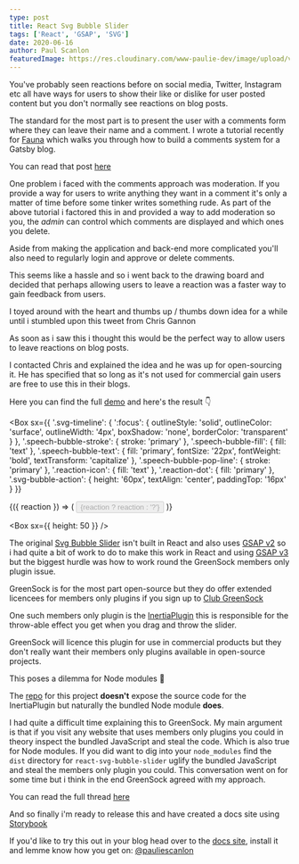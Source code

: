 ```yaml
---
type: post
title: React Svg Bubble Slider
tags: ['React', 'GSAP', 'SVG']
date: 2020-06-16
author: Paul Scanlon
featuredImage: https://res.cloudinary.com/www-paulie-dev/image/upload/v1595915609/paulie.dev/2020/06/react-svg-bubble-slider_efrm8d.jpg
---
```



You've probably seen reactions before on social media, Twitter, Instagram etc all have ways for users to show their like
or dislike for user posted content but you don't normally see reactions on blog posts.

The standard for the most part is to present the user with a comments form where they can leave their name and a
comment. I wrote a tutorial recently for [Fauna](https://fauna.com/) which walks you through how to build a comments
system for a Gatsby blog.

You can read that post [here](/posts/2020/05/roll-your-own-comments/)

One problem i faced with the comments approach was moderation. If you provide a way for users to write anything they
want in a comment it's only a matter of time before some tinker writes something rude. As part of the above tutorial i
factored this in and provided a way to add moderation so you, the _admin_ can control which comments are displayed and
which ones you delete.

Aside from making the application and back-end more complicated you'll also need to regularly login and approve or
delete comments.

This seems like a hassle and so i went back to the drawing board and decided that perhaps allowing users to leave a
reaction was a faster way to gain feedback from users.

I toyed around with the heart and thumbs up / thumbs down idea for a while until i stumbled upon this tweet from Chris
Gannon

<Tweet tweetLink="ChrisGannon/status/1261209022662918144" />

As soon as i saw this i thought this would be the perfect way to allow users to leave reactions on blog posts.

I contacted Chris and explained the idea and he was up for open-sourcing it. He has specified that so long as it's not
used for commercial gain users are free to use this in their blogs.

Here you can find the full [demo](https://react-svg-bubble-slider.netlify.app/) and here's the result 👇

<Box
  sx={{
    '.svg-timeline': {
      ':focus': {
        outlineStyle: 'solid',
        outlineColor: 'surface',
        outlineWidth: '4px',
        boxShadow: 'none',
        borderColor: 'transparent'
      }
    },
    '.speech-bubble-stroke': {
      stroke: 'primary'
    },
    '.speech-bubble-fill': {
      fill: 'text'
    },
    '.speech-bubble-text': {
      fill: 'primary',
      fontSize: '22px',
      fontWeight: 'bold',
      textTransform: 'capitalize'
    },
    '.speech-bubble-pop-line': {
      stroke: 'primary'
    },
    '.reaction-icon': {
      fill: 'text'
    },
    '.reaction-dot': {
      fill: 'primary'
    },
    '.svg-bubble-action': {
      height: '60px',
      textAlign: 'center',
      paddingTop: '16px'
    }
  }}
>
  <SvgBubbleSlider>
    {({ reaction }) => (
      <Button
        disabled={!reaction ? true : false}
        sx={{
          cursor: 'pointer',
          fontFamily: 'body',
          textTransform: 'capitalize',
          backgroundColor: 'primary'
        }}
      >
        {reaction ? reaction : '?'}
      </Button>
    )}
  </SvgBubbleSlider>
</Box>

<Box sx={{ height: 50 }} />

The original [Svg Bubble Slider](https://codepen.io/chrisgannon/pen/GZNgLw/) isn't built in React and also uses
[GSAP v2](https://greensock.com/docs/v2) so i had quite a bit of work to do to make this work in React and using
[GSAP v3](https://greensock.com/docs/v3) but the biggest hurdle was how to work round the GreenSock members only plugin
issue.

GreenSock is for the most part open-source but they do offer extended licencees for members only plugins if you sign up
to [Club GreenSock](https://greensock.com/club/)

One such members only plugin is the [InertiaPlugin](https://greensock.com/docs/v3/Plugins/InertiaPlugin) this is
responsible for the throw-able effect you get when you drag and throw the slider.

GreenSock will licence this plugin for use in commercial products but they don't really want their members only plugins
available in open-source projects.

This poses a dilemma for Node modules 🤔

The [repo](https://github.com/PaulieScanlon/react-svg-bubble-slider) for this project **doesn't** expose the source code
for the InertiaPlugin but naturally the bundled Node module **does**.

I had quite a difficult time explaining this to GreenSock. My main argument is that if you visit any website that uses
members only plugins you could in theory inspect the bundled JavaScript and steal the code. Which is also true for Node
modules. If you did want to dig into your `node_modules` find the `dist` directory for `react-svg-bubble-slider` uglify
the bundled JavaScript and steal the members only plugin you could. This conversation went on for some time but i think
in the end GreenSock agreed with my approach.

You can read the full thread
[here](https://greensock.com/forums/topic/24215-draggable-open-source/?tab=comments#comment-114819)

And so finally i'm ready to release this and have created a docs site using [Storybook](https://storybook.js.org/)

If you'd like to try this out in your blog head over to the [docs site](https://react-svg-bubble-slider.netlify.app/),
install it and lemme know how you get on: [@pauliescanlon](https://twitter.com/PaulieScanlon)
